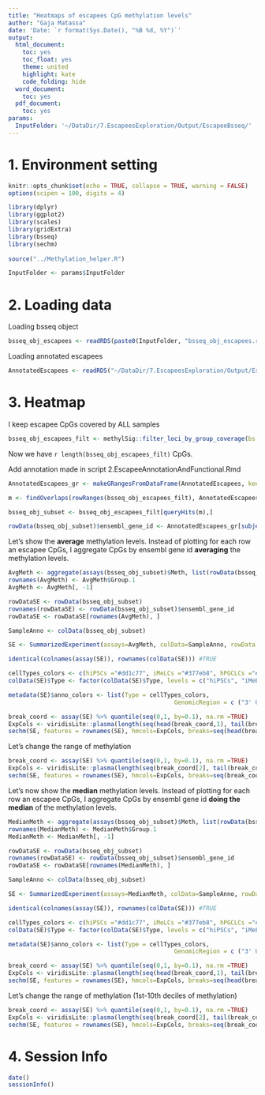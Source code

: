```yaml
---
title: "Heatmaps of escapees CpG methylation levels"
author: "Gaja Matassa"
date: 'Date: `r format(Sys.Date(), "%B %d, %Y")`'
output:
  html_document:
    toc: yes
    toc_float: yes
    theme: united
    highlight: kate
    code_folding: hide
  word_document:
    toc: yes
  pdf_document:
    toc: yes
params:
  InputFolder: '~/DataDir/7.EscapeesExploration/Output/EscapeeBsseq/'
---
```


# 1. Environment setting

```r
knitr::opts_chunk$set(echo = TRUE, collapse = TRUE, warning = FALSE)
options(scipen = 100, digits = 4)
```

```r
library(dplyr)
library(ggplot2)
library(scales)
library(gridExtra)
library(bsseq)
library(sechm)
    
source("../Methylation_helper.R")
```

```r
InputFolder <- params$InputFolder
```

# 2. Loading data

Loading bsseq object
```r
bsseq_obj_escapees <- readRDS(paste0(InputFolder, "bsseq_obj_escapees.rds"))
```

Loading annotated escapees
```r
AnnotatedEscapees <- readRDS("~/DataDir/7.EscapeesExploration/Output/EscapeesAnnotationAndFunctional/AnnotatedEscapees.rds")
```

# 3. Heatmap

I keep escapee CpGs covered by ALL samples

```r
bsseq_obj_escapees_filt <- methylSig::filter_loci_by_group_coverage(bs = bsseq_obj_escapees, group_column = "Line", min_samples_per_group = c("CTL08A" = dim(bsseq_obj_escapees)[2]))
```

Now we have `r length(bsseq_obj_escapees_filt)` CpGs.

Add annotation made in script 2.EscapeeAnnotationAndFunctional.Rmd

```r
AnnotatedEscapees_gr <- makeGRangesFromDataFrame(AnnotatedEscapees, keep.extra.columns = TRUE)
```

```r
m <- findOverlaps(rowRanges(bsseq_obj_escapees_filt), AnnotatedEscapees_gr)

bsseq_obj_subset <- bsseq_obj_escapees_filt[queryHits(m),]

rowData(bsseq_obj_subset)$ensembl_gene_id <- AnnotatedEscapees_gr[subjectHits(m), ]$ensembl_gene_id
```

Let's show the __average__ methylation levels. Instead of plotting for each row an escapee CpGs, I aggregate CpGs by ensembl gene id __averaging__ the methylation levels. 

```r
AvgMeth <- aggregate(assays(bsseq_obj_subset)$Meth, list(rowData(bsseq_obj_subset)$ensembl_gene_id), mean, na.rm = T)
rownames(AvgMeth) <- AvgMeth$Group.1
AvgMeth <- AvgMeth[, -1]

rowDataSE <- rowData(bsseq_obj_subset)
rownames(rowDataSE) <- rowData(bsseq_obj_subset)$ensembl_gene_id
rowDataSE <- rowDataSE[rownames(AvgMeth), ]

SampleAnno <- colData(bsseq_obj_subset)

SE <- SummarizedExperiment(assays=AvgMeth, colData=SampleAnno, rowData = rowDataSE)

identical(colnames(assay(SE)), rownames(colData(SE))) #TRUE

cellTypes_colors <- c(hiPSCs ="#dd1c77", iMeLCs ="#377eb8", hPGCLCs ="#4daf4a", hEGCLCs = "#ff7f00")
colData(SE)$Type <- factor(colData(SE)$Type, levels = c("hiPSCs", "iMeLCs" , "hPGCLCs", "hEGCLCs"))

metadata(SE)$anno_colors <- list(Type = cellTypes_colors,
                                               GenomicRegion = c ("3' UTR" = "#FFADAD", "5' UTR" = "#FFD6A5", "Distal Intergenic" = "#FDFFB6", "Downstream (<=300bp)" = "#FFFFFC", "Exon" = "#9BF6FF", "Intron" = "#A0C4FF", "Promoter (<=1kb)" = "#BDB2FF", "Promoter (1-2kb)" = "#FFC6FF", "Promoter (2-3kb)" = "#CAFFBF"))
```

```r
break_coord <- assay(SE) %>% quantile(seq(0,1, by=0.1), na.rm =TRUE)
ExpCols <- viridisLite::plasma(length(seq(head(break_coord,1), tail(break_coord,1), by=0.2)))
sechm(SE, features = rownames(SE), hmcols=ExpCols, breaks=seq(head(break_coord,1), tail(break_coord,1), by=0.2), show_rownames=FALSE, show_colnames=TRUE, do.scale=FALSE, column_title = "Average methylation levels (by gene) of CpGs in escapee regions", top_annotation = c("Type"), row_title_rot = 0, cluster_rows = TRUE)
```

Let's change the range of methylation

```r
break_coord <- assay(SE) %>% quantile(seq(0,1, by=0.1), na.rm =TRUE)
ExpCols <- viridisLite::plasma(length(seq(break_coord[2], tail(break_coord,1), by=0.05)))
sechm(SE, features = rownames(SE), hmcols=ExpCols, breaks=seq(break_coord[2], tail(break_coord,1), by=0.05), show_rownames=FALSE, show_colnames=TRUE, do.scale=FALSE, column_title = "Average methylation levels (by gene) of CpGs in escapee regions", top_annotation = c("Type"), row_title_rot = 0, cluster_rows = TRUE)
```

Let's now show the __median__ methylation levels. Instead of plotting for each row an escapee CpGs, I aggregate CpGs by ensembl gene id __doing the median__ of the methylation levels. 
```r
MedianMeth <- aggregate(assays(bsseq_obj_subset)$Meth, list(rowData(bsseq_obj_subset)$ensembl_gene_id), median, na.rm = T)
rownames(MedianMeth) <- MedianMeth$Group.1
MedianMeth <- MedianMeth[, -1]

rowDataSE <- rowData(bsseq_obj_subset)
rownames(rowDataSE) <- rowData(bsseq_obj_subset)$ensembl_gene_id
rowDataSE <- rowDataSE[rownames(MedianMeth), ]

SampleAnno <- colData(bsseq_obj_subset)

SE <- SummarizedExperiment(assays=MedianMeth, colData=SampleAnno, rowData = rowDataSE)

identical(colnames(assay(SE)), rownames(colData(SE))) #TRUE

cellTypes_colors <- c(hiPSCs ="#dd1c77", iMeLCs ="#377eb8", hPGCLCs ="#4daf4a", hEGCLCs = "#ff7f00")
colData(SE)$Type <- factor(colData(SE)$Type, levels = c("hiPSCs", "iMeLCs" , "hPGCLCs", "hEGCLCs"))

metadata(SE)$anno_colors <- list(Type = cellTypes_colors,
                                               GenomicRegion = c ("3' UTR" = "#FFADAD", "5' UTR" = "#FFD6A5", "Distal Intergenic" = "#FDFFB6", "Downstream (<=300bp)" = "#FFFFFC", "Exon" = "#9BF6FF", "Intron" = "#A0C4FF", "Promoter (<=1kb)" = "#BDB2FF", "Promoter (1-2kb)" = "#FFC6FF", "Promoter (2-3kb)" = "#CAFFBF"))
```

```r
break_coord <- assay(SE) %>% quantile(seq(0,1, by=0.1), na.rm =TRUE)
ExpCols <- viridisLite::plasma(length(seq(head(break_coord,1), tail(break_coord,1), by=0.2)))
sechm(SE, features = rownames(SE), hmcols=ExpCols, breaks=seq(head(break_coord,1), tail(break_coord,1), by=0.2), show_rownames=FALSE, show_colnames=TRUE, do.scale=FALSE, column_title = "Median methylation levels (by gene) of CpGs in escapee regions", top_annotation = c("Type"), row_title_rot = 0, cluster_rows = TRUE)
```

Let's change the range of methylation (1st-10th deciles of methylation)

```r
break_coord <- assay(SE) %>% quantile(seq(0,1, by=0.1), na.rm =TRUE)
ExpCols <- viridisLite::plasma(length(seq(break_coord[2], tail(break_coord,1), by=0.05)))
sechm(SE, features = rownames(SE), hmcols=ExpCols, breaks=seq(break_coord[2], tail(break_coord,1), by=0.05), show_rownames=FALSE, show_colnames=TRUE, do.scale=FALSE, column_title = "Median methylation levels (by gene) of CpGs in escapee regions", top_annotation = c("Type"), row_title_rot = 0, cluster_rows = TRUE)
```

# 4. Session Info

```r
date()
sessionInfo()
```

